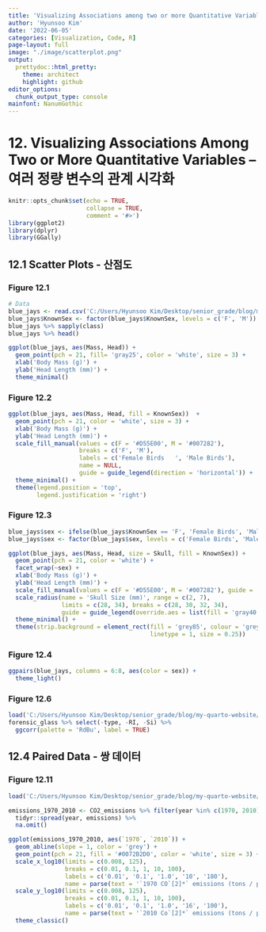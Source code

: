 ```yaml
---
title: 'Visualizing Associations among two or more Quantitative Variables'
author: 'Hyunsoo Kim'
date: '2022-06-05'
categories: [Visualization, Code, R]
page-layout: full
image: "./image/scatterplot.png"
output:
  prettydoc::html_pretty:
    theme: architect
    highlight: github
editor_options: 
  chunk_output_type: console
mainfont: NanumGothic
---
```


# 12. Visualizing Associations Among Two or More Quantitative Variables -- 여러 정량 변수의 관계 시각화

```r
knitr::opts_chunk$set(echo = TRUE,
                      collapse = TRUE,
                      comment = '#>')
library(ggplot2)
library(dplyr)
library(GGally)
```

## 12.1 Scatter Plots - 산점도

### Figure 12.1

```r
# Data
blue_jays <- read.csv('C:/Users/Hyunsoo Kim/Desktop/senior_grade/blog/my-quarto-website/Data_Visualization/data/blue_jays.csv')
blue_jays$KnownSex <- factor(blue_jays$KnownSex, levels = c('F', 'M'))
blue_jays %>% sapply(class)
blue_jays %>% head()

ggplot(blue_jays, aes(Mass, Head)) +
  geom_point(pch = 21, fill= 'gray25', color = 'white', size = 3) +
  xlab('Body Mass (g)') +
  ylab('Head Length (mm)') +
  theme_minimal()
```

### Figure 12.2

```r
ggplot(blue_jays, aes(Mass, Head, fill = KnownSex))  +
  geom_point(pch = 21, color = 'white', size = 3) +
  xlab('Body Mass (g)') +
  ylab('Head Length (mm)') +
  scale_fill_manual(values = c(F = '#D55E00', M = '#007282'),
                    breaks = c('F', 'M'),
                    labels = c('Female Birds   ', 'Male Birds'),
                    name = NULL,
                    guide = guide_legend(direction = 'horizontal')) +
  theme_minimal() +
  theme(legend.position = 'top',
        legend.justification = 'right')
```

### Figure 12.3

```r
blue_jays$sex <- ifelse(blue_jays$KnownSex == 'F', 'Female Birds', 'Male Birds')
blue_jays$sex <- factor(blue_jays$sex, levels = c('Female Birds', 'Male Birds'))

ggplot(blue_jays, aes(Mass, Head, size = Skull, fill = KnownSex)) +
  geom_point(pch = 21, color = 'white') +
  facet_wrap(~sex) +
  xlab('Body Mass (g)') +
  ylab('Head Length (mm)') +
  scale_fill_manual(values = c(F = '#D55E00', M = '#007282'), guide = 'none') +
  scale_radius(name = 'Skull Size (mm)', range = c(2, 7), 
               limits = c(28, 34), breaks = c(28, 30, 32, 34),
               guide = guide_legend(override.aes = list(fill = 'gray40'))) +
  theme_minimal() +
  theme(strip.background = element_rect(fill = 'grey85', colour = 'grey85',
                                        linetype = 1, size = 0.25))
```

### Figure 12.4

```r
ggpairs(blue_jays, columns = 6:8, aes(color = sex)) +
  theme_light()
```

### Figure 12.6

```r
load('C:/Users/Hyunsoo Kim/Desktop/senior_grade/blog/my-quarto-website/Data_Visualization/data/forensic_glass.rda')
forensic_glass %>% select(-type, -RI, -Si) %>%
  ggcorr(palette = 'RdBu', label = TRUE)
```

## 12.4 Paired Data - 쌍 데이터

### Figure 12.11

```r
load('C:/Users/Hyunsoo Kim/Desktop/senior_grade/blog/my-quarto-website/Data_Visualization/data/CO2_emissions.rda')

emissions_1970_2010 <- CO2_emissions %>% filter(year %in% c(1970, 2010)) %>% 
  tidyr::spread(year, emissions) %>% 
  na.omit()

ggplot(emissions_1970_2010, aes(`1970`, `2010`)) +
  geom_abline(slope = 1, color = 'grey') +
  geom_point(pch = 21, fill = '#0072B2D0', color = 'white', size = 3) +
  scale_x_log10(limits = c(0.008, 125),
                breaks = c(0.01, 0.1, 1, 10, 100),
                labels = c('0.01', '0.1', '1.0', '10', '180'),
                name = parse(text = '`1970 CO`[2]*` emissions (tons / person)`')) +
  scale_y_log10(limits = c(0.008, 125),
                breaks = c(0.01, 0.1, 1, 10, 100),
                labels = c('0.01', '0.1', '1.0', '16', '100'),
                name = parse(text = '`2010 Co`[2]*` emissions (tons / person)`')) +
  theme_classic()
```
